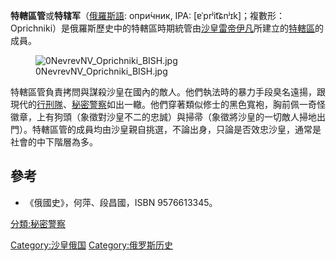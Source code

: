 '''特轄區管'''或'''特辖军'''（[[俄羅斯語|俄羅斯語]]: опри́чник, IPA: [ɐˈprʲit͡ɕnʲɪk]；複數形：Oprichniki）是俄羅斯歷史中的特轄區時期統管由[[沙皇|沙皇]][[雷帝伊凡|雷帝伊凡]]所建立的[[特轄區|特轄區]]的成員。

[[Image:0NevrevNV_Oprichniki_BISH.jpg|thumb]]

特轄區管負責拷問與謀殺沙皇在國內的敵人。他們執法時的暴力手段臭名遠揚，跟現代的[[行刑隊|行刑隊]]、[[秘密警察|秘密警察]]如出一轍。他們穿著類似修士的黑色寬袍，胸前佩一奇怪徽章，上有狗頭（象徵對沙皇不二的忠誠）與掃帚（象徵將沙皇的一切敵人掃地出門）。特轄區管的成員均由沙皇親自挑選，不論出身，只論是否效忠沙皇，通常是社會的中下階層為多。

==參考==
*《俄國史》，何萍、段昌國，ISBN 9576613345。

[[分類:秘密警察|分類:秘密警察]]
[[Category:沙皇俄国|Category:沙皇俄国]]
[[Category:俄罗斯历史|Category:俄罗斯历史]]